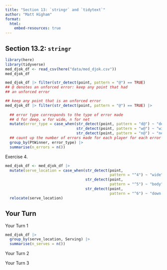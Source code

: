 ```yaml
---
title: "Section 13: `stringr` and `tidytext`"
author: "Matt Higham"
format: 
  html:
    embed-resources: true
---
```


## Section 13.2: `stringr`

```r
library(here)
library(tidyverse)
med_djok_df <- read_csv(here("data/med_djok.csv"))
med_djok_df

med_djok_df |> filter(str_detect(point, pattern = "@") == TRUE)
## @ denotes an unforced error: keep any point that had
## an unforced error

## keep any point that is an unforced error
med_djok_df |> filter(str_detect(point, pattern = "@") == TRUE) |>
  
  ## error type corresponds to the type of error made 
  ## d for deep, w for wide, n for net
  mutate(error_type = case_when(str_detect(point, pattern = "d@") ~ "deep error",
                                str_detect(point, pattern = "w@") ~ "wide error",
                                str_detect(point, pattern = "n@") ~ "net error")) |>
  ## count up the number of errors made for each player for each error type
  group_by(PtWinner, error_type) |>
  summarise(n_errors = n())
```

Exercise 4.

```r
med_djok_df <- med_djok_df |>
  mutate(serve_location = case_when(str_detect(point,
                                               pattern = "^4") ~ "wide",
                                    str_detect(point,
                                               pattern = "^5") ~ "body",
                                    str_detect(point,
                                               pattern = "^6") ~ "down the center")) |>
  relocate(serve_location)
```

## Your Turn

Your Turn 1

```r
med_djok_df |>
  group_by(serve_location, Serving) |>
  summarise(n_serves = n())
```

Your Turn 2

Your Turn 3


